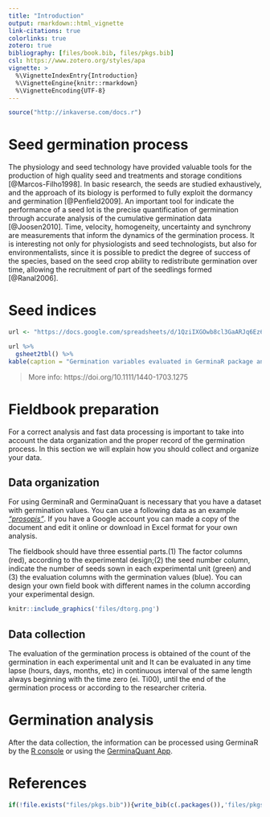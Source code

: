 ```yaml
---
title: "Introduction"
output: rmarkdown::html_vignette
link-citations: true
colorlinks: true
zotero: true
bibliography: [files/book.bib, files/pkgs.bib]
csl: https://www.zotero.org/styles/apa
vignette: >
  %\VignetteIndexEntry{Introduction}
  %\VignetteEngine{knitr::rmarkdown}
  %\VignetteEncoding{UTF-8}
---
```


```r
source("http://inkaverse.com/docs.r")
```

# Seed germination process

The physiology and seed technology have provided valuable tools for the production of high quality seed and treatments and storage conditions [@Marcos-Filho1998]. In basic research, the seeds are studied exhaustively, and the approach of its biology is performed to fully exploit the dormancy and germination [@Penfield2009]. An important tool for indicate the performance of a seed lot is the precise quantification of germination through accurate analysis of the cumulative germination data [@Joosen2010]. Time, velocity, homogeneity, uncertainty and synchrony are measurements that inform the dynamics of the germination process. It is interesting not only for physiologists and seed technologists, but also for environmentalists, since it is possible to predict the degree of success of the species, based on the seed crop ability to redistribute germination over time, allowing the recruitment of part of the seedlings formed [@Ranal2006].

# Seed indices

```r
url <- "https://docs.google.com/spreadsheets/d/1QziIXGOwb8cl3GaARJq6Ez6aU7vND_UHKJnFcAKx0VI/edit#gid=783977038"

url %>% 
  gsheet2tbl() %>% 
kable(caption = "Germination variables evaluated in GerminaR package and limits according to Ranal and Santana (2006), where $n_i$ is the number of seeds germinated in $i^{th}$ time; and $k$ is the last day of the evaluation process for germination")
```

> More info: https://doi.org/10.1111/1440-1703.1275

# Fieldbook preparation

For a correct analysis and fast data processing is important to take into account the data organization and the proper record of the germination process. In this section we will explain how you should collect and organize your data.

## Data organization

For using GerminaR and GerminaQuant is necessary that you have a dataset with germination values. You can use a following data as an example [*"prosopis"*](https://docs.google.com/spreadsheets/d/1QziIXGOwb8cl3GaARJq6Ez6aU7vND_UHKJnFcAKx0VI/edit#gid=667855537). If you have a Google account you can made a copy of the document and edit it online or download in Excel format for your own analysis.

The fieldbook should have three essential parts.(1) The factor columns (red), according to the experimental design;(2) the seed number column, indicate the number of seeds sown in each experimental unit (green) and (3) the evaluation columns with the germination values (blue). You can design your own field book with different names in the column according your experimental design.

```r
knitr::include_graphics('files/dtorg.png')
```

## Data collection

The evaluation of the germination process is obtained of the count of the germination in each experimental unit and It can be evaluated in any time lapse (hours, days, months, etc) in continuous interval of the same length always beginning with the time zero (ei. Ti00), until the end of the germination process or according to the researcher criteria.

# Germination analysis

After the data collection, the information can be processed using GerminaR by the [R console](https://flavjack.github.io/GerminaR/articles/GerminaR) or using the [GerminaQuant App](https://flavjack.github.io/GerminaR/articles/GerminaQuant). 

# References {-}

<div id="refs"></div>

```r
if(!file.exists("files/pkgs.bib")){write_bib(c(.packages()),'files/pkgs.bib')}
```
